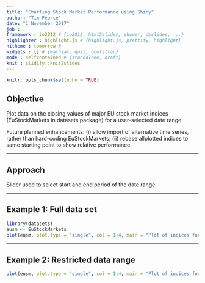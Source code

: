 ---
title: "Charting Stock Market Performance using Shiny"
author: "Tim Pearce"
date: "1 November 2017"
job :
framework : io2012 # {io2012, html5slides, shower, dzslides, ...}
highlighter : highlight.js # {highlight.js, prettify, highlight}
hitheme : tomorrow #
widgets : [] # {mathjax, quiz, bootstrap}
mode : selfcontained # {standalone, draft}
knit : slidify::knit2slides
---

```{r setup, include=FALSE}
knitr::opts_chunk$set(echo = TRUE)
```

## Objective

Plot data on the closing values of major EU stock market indices (EuStockMarkets in datasets package) for a user-selected date range.

Future planned enhancements: (i) allow import of alternative time series, rather than hard-coding EuStockMarkets; (ii) rebase allplotted indices to same starting point to show relative performance.

---

## Approach

Slider used to select start and end period of the date range.

---

## Example 1: Full data set

```{r echo = FALSE}
library(datasets)
eusm <- EuStockMarkets
plot(eusm, plot.type = "single", col = 1:4, main = "Plot of indices for selected time period", ylab = "Index value")
```

---

## Example 2: Restricted data range

```{r echo = FALSE}
plot(eusm, plot.type = "single", col = 1:4, main = "Plot of indices for selected time period", ylab = "Index value", xlim = c(1994, 1995))
```
